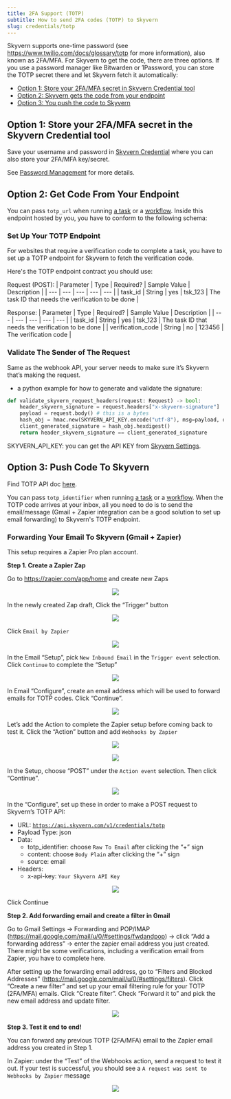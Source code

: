 ```yaml
---
title: 2FA Support (TOTP)
subtitle: How to send 2FA codes (TOTP) to Skyvern
slug: credentials/totp
---
```


Skyvern supports one-time password (see https://www.twilio.com/docs/glossary/totp for more information), also known as 2FA/MFA. For Skyvern to get the code, there are three options. If you use a password manager like Bitwarden or 1Password, you can store the TOTP secret there and let Skyvern fetch it automatically:
- [Option 1: Store your 2FA/MFA secret in Skyvern Credential tool](#option-1-store-your-2famfa-secret-in-the-skyvern-credential-tool)
- [Option 2: Skyvern gets the code from your endpoint](#option-2-get-code-from-your-endpoint)
- [Option 3: You push the code to Skyvern](#option-3-push-code-to-skyvern)

## Option 1: Store your 2FA/MFA secret in the Skyvern Credential tool

Save your username and password in [Skyvern Credential](https://app.skyvern.com/credentials) where you can also store your 2FA/MFA key/secret.

See [Password Management](/credentials/passwords#manage-passwords-in-skyvern-cloud) for more details.
## Option 2: Get Code From Your Endpoint
You can pass `totp_url` when running [a task](/api-reference/api-reference/agent/run-task) or a [workflow](/api-reference/api-reference/agent/run-workflow). Inside this endpoint hosted by you, you have to conform to the following schema:

### Set Up Your TOTP Endpoint
For websites that require a verification code to complete a task, you have to set up a TOTP endpoint for Skyvern to fetch the verification code.

Here's the TOTP endpoint contract you should use:

Request (POST):
| Parameter | Type | Required? | Sample Value | Description |
| --- | --- | --- | --- | --- |
| task_id | String | yes | tsk_123 | The task ID that needs the verification to be done |

Response:
| Parameter | Type | Required? | Sample Value | Description |
| --- | --- | --- | --- | --- |
| task_id | String | yes | tsk_123 | The task ID that needs the verification to be done |
| verification_code | String | no | 123456 | The verification code |

### Validate The Sender of The Request
Same as the webhook API, your server needs to make sure it’s Skyvern that’s making the request.

- a python example for how to generate and validate the signature:

```python
def validate_skyvern_request_headers(request: Request) -> bool:
    header_skyvern_signature = request.headers["x-skyvern-signature"]
    payload = request.body() # this is a bytes
    hash_obj = hmac.new(SKYVERN_API_KEY.encode("utf-8"), msg=payload, digestmod=hashlib.sha256)
    client_generated_signature = hash_obj.hexdigest()
    return header_skyvern_signature == client_generated_signature
```

SKYVERN_API_KEY: you can get the API KEY from [Skyvern Settings](https://app.skyvern.com/settings).

## Option 3: Push Code To Skyvern
Find TOTP API doc [here](/api-reference/api-reference/credentials/send-totp-code).

You can pass `totp_identifier` when running [a task](/api-reference/api-reference/agent/run-task) or a [workflow](/api-reference/api-reference/agent/run-workflow). When the TOTP code arrives at your inbox, all you need to do is to send the email/message (Gmail + Zapier integration can be a good solution to set up email forwarding) to Skyvern's TOTP endpoint.

### Forwarding Your Email To Skyvern (Gmail + Zapier)
This setup requires a Zapier Pro plan account.

**Step 1. Create a Zapier Zap**

Go to https://zapier.com/app/home and create new Zaps
<p align="center">
  <img src="../images/totp/create_zap.png"/>
</p>

In the newly created Zap draft, Click the “Trigger” button
<p align="center">
  <img src="../images/totp/create_zap_trigger.png"/>
</p>

Click `Email by Zapier`
<p align="center">
  <img src="../images/totp/create_zap_trigger.png"/>
</p>

In the Email “Setup”, pick `New Inbound Email` in the `Trigger event` selection. Click `Continue` to complete the “Setup”
<p align="center">
  <img src="../images/totp/create_zap_email_setup.png"/>
</p>

In Email “Configure”, create an email address which will be used to forward emails for TOTP codes. Click “Continue”.
<p align="center">
  <img src="../images/totp/create_zap_input_email.png"/>
</p>

Let’s add the Action to complete the Zapier setup before coming back to test it. Click the “Action” button and add `Webhooks by Zapier`
<p align="center">
  <img src="../images/totp/create_zap_action.png"/>
</p>

<p align="center">
  <img src="../images/totp/create_zap_webhook.png"/>
</p>

In the Setup, choose “POST” under the `Action event` selection. Then click “Continue”.
<p align="center">
  <img src="../images/totp/create_zap_action_event_post.png"/>
</p>

In the “Configure”, set up these in order to make a POST request to Skyvern’s TOTP API:

- URL: [`https://api.skyvern.com/v1/credentials/totp`](https://api.skyvern.com/v1/credentials/totp)
- Payload Type: json
- Data:
    - totp_identifier: choose `Raw To Email` after clicking the “+” sign
    - content: choose `Body Plain` after clicking the “+” sign
    - source: email
- Headers:
    - x-api-key: `Your Skyvern API Key`

<p align="center">
  <img src="../images/totp/create_zap_webhook_complete.png"/>
</p>
Click Continue

**Step 2. Add forwarding email and create a filter in Gmail**

Go to Gmail Settings → Forwarding and POP/IMAP (https://mail.google.com/mail/u/0/#settings/fwdandpop) → click “Add a forwarding address” → enter the zapier email address you just created. There might be some verifications, including a verification email from Zapier, you have to complete here.

After setting up the forwarding email address, go to “Filters and Blocked Addresses” (https://mail.google.com/mail/u/0/#settings/filters). Click “Create a new filter” and set up your email filtering rule for your TOTP (2FA/MFA) emails. Click “Create filter”. Check “Forward it to” and pick the new email address and update filter.

<p align="center">
  <img src="../images/totp/create_email_forwarding.png"/>
</p>

**Step 3. Test it end to end!**

You can forward any previous TOTP (2FA/MFA) email to the Zapier email address you created in Step 1.

In Zapier: under the “Test” of the Webhooks action, send a request to test it out. If your test is successful, you should see a `A request was sent to Webhooks by Zapier` message

<p align="center">
  <img src="../images/totp/test_end_to_end.png"/>
</p>